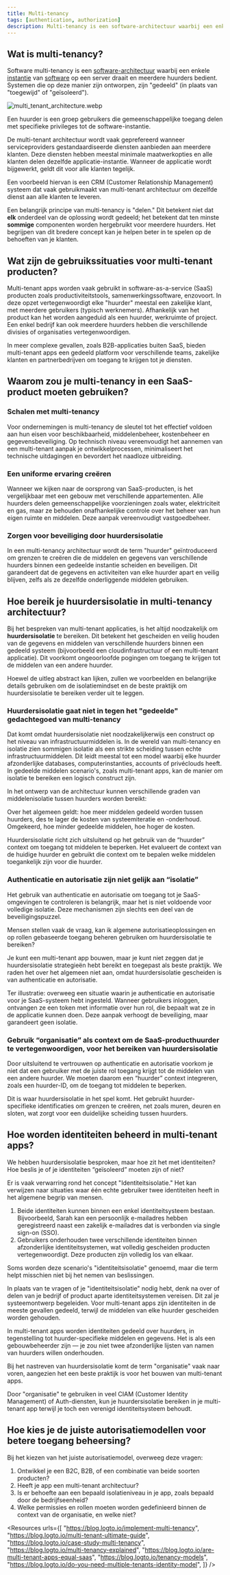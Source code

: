 ```yaml
---
title: Multi-tenancy
tags: [authentication, authorization]
description: Multi-tenancy is een software-architectuur waarbij een enkele applicatie-instantie meerdere klanten (huurders) bedient, waarbij hun data geïsoleerd en veilig blijft. Het is gebruikelijk in cloud computing en SaaS om middelen te optimaliseren en onderhoud te vereenvoudigen.
---
```


## Wat is multi-tenancy?

Software multi-tenancy is een [software-architectuur](https://en.wikipedia.org/wiki/Software_architecture) waarbij een enkele [instantie](https://en.wikipedia.org/wiki/Instance_(computer_science)) van [software](https://en.wikipedia.org/wiki/Computer_software) op een server draait en meerdere huurders bedient. Systemen die op deze manier zijn ontworpen, zijn "gedeeld" (in plaats van "toegewijd" of "geïsoleerd").

![multi_tenant_architecture.webp](https://uploads.strapi.logto.io/multi_tenant_architecture_600f47afe8.webp)

Een huurder is een groep gebruikers die gemeenschappelijke toegang delen met specifieke privileges tot de software-instantie.

De multi-tenant architectuur wordt vaak geprefereerd wanneer serviceproviders gestandaardiseerde diensten aanbieden aan meerdere klanten. Deze diensten hebben meestal minimale maatwerkopties en alle klanten delen dezelfde applicatie-instantie. Wanneer de applicatie wordt bijgewerkt, geldt dit voor alle klanten tegelijk.

Een voorbeeld hiervan is een CRM (Customer Relationship Management) systeem dat vaak gebruikmaakt van multi-tenant architectuur om dezelfde dienst aan alle klanten te leveren.

Een belangrijk principe van multi-tenancy is "delen." Dit betekent niet dat **elk** onderdeel van de oplossing wordt gedeeld; het betekent dat ten minste **sommige** componenten worden hergebruikt voor meerdere huurders. Het begrijpen van dit bredere concept kan je helpen beter in te spelen op de behoeften van je klanten.

## Wat zijn de gebruikssituaties voor multi-tenant producten?

Multi-tenant apps worden vaak gebruikt in software-as-a-service (SaaS) producten zoals productiviteitstools, samenwerkingssoftware, enzovoort. In deze opzet vertegenwoordigt elke "huurder" meestal een zakelijke klant, met meerdere gebruikers (typisch werknemers). Afhankelijk van het product kan het worden aangeduid als een huurder, werkruimte of project. Een enkel bedrijf kan ook meerdere huurders hebben die verschillende divisies of organisaties vertegenwoordigen.

In meer complexe gevallen, zoals B2B-applicaties buiten SaaS, bieden multi-tenant apps een gedeeld platform voor verschillende teams, zakelijke klanten en partnerbedrijven om toegang te krijgen tot je diensten.

## Waarom zou je multi-tenancy in een SaaS-product moeten gebruiken?

### Schalen met multi-tenancy

Voor ondernemingen is multi-tenancy de sleutel tot het effectief voldoen aan hun eisen voor beschikbaarheid, middelenbeheer, kostenbeheer en gegevensbeveiliging. Op technisch niveau vereenvoudigt het aannemen van een multi-tenant aanpak je ontwikkelprocessen, minimaliseert het technische uitdagingen en bevordert het naadloze uitbreiding.

### Een uniforme ervaring creëren

Wanneer we kijken naar de oorsprong van SaaS-producten, is het vergelijkbaar met een gebouw met verschillende appartementen. Alle huurders delen gemeenschappelijke voorzieningen zoals water, elektriciteit en gas, maar ze behouden onafhankelijke controle over het beheer van hun eigen ruimte en middelen. Deze aanpak vereenvoudigt vastgoedbeheer.

### Zorgen voor beveiliging door huurdersisolatie

In een multi-tenancy architectuur wordt de term "huurder" geïntroduceerd om grenzen te creëren die de middelen en gegevens van verschillende huurders binnen een gedeelde instantie scheiden en beveiligen. Dit garandeert dat de gegevens en activiteiten van elke huurder apart en veilig blijven, zelfs als ze dezelfde onderliggende middelen gebruiken.

## Hoe bereik je huurdersisolatie in multi-tenancy architectuur?

Bij het bespreken van multi-tenant applicaties, is het altijd noodzakelijk om **huurdersisolatie** te bereiken. Dit betekent het gescheiden en veilig houden van de gegevens en middelen van verschillende huurders binnen een gedeeld systeem (bijvoorbeeld een cloudinfrastructuur of een multi-tenant applicatie). Dit voorkomt ongeoorloofde pogingen om toegang te krijgen tot de middelen van een andere huurder.

Hoewel de uitleg abstract kan lijken, zullen we voorbeelden en belangrijke details gebruiken om de isolatiemindset en de beste praktijk om huurdersisolatie te bereiken verder uit te leggen.

### Huurdersisolatie gaat niet in tegen het "gedeelde" gedachtegoed van multi-tenancy

Dat komt omdat huurdersisolatie niet noodzakelijkerwijs een construct op het niveau van infrastructuurmiddelen is. In de wereld van multi-tenancy en isolatie zien sommigen isolatie als een strikte scheiding tussen echte infrastructuurmiddelen. Dit leidt meestal tot een model waarbij elke huurder afzonderlijke databases, computerinstanties, accounts of privéclouds heeft. In gedeelde middelen scenario's, zoals multi-tenant apps, kan de manier om isolatie te bereiken een logisch construct zijn.

In het ontwerp van de architectuur kunnen verschillende graden van middelenisolatie tussen huurders worden bereikt:

Over het algemeen geldt: hoe meer middelen gedeeld worden tussen huurders, des te lager de kosten van systeemiteratie en -onderhoud. Omgekeerd, hoe minder gedeelde middelen, hoe hoger de kosten.

Huurdersisolatie richt zich uitsluitend op het gebruik van de “huurder” context om toegang tot middelen te beperken. Het evalueert de context van de huidige huurder en gebruikt die context om te bepalen welke middelen toegankelijk zijn voor die huurder.

### Authenticatie en autorisatie zijn niet gelijk aan “isolatie”

Het gebruik van authenticatie en autorisatie om toegang tot je SaaS-omgevingen te controleren is belangrijk, maar het is niet voldoende voor volledige isolatie. Deze mechanismen zijn slechts een deel van de beveiligingspuzzel.

Mensen stellen vaak de vraag, kan ik algemene autorisatieoplossingen en op rollen gebaseerde toegang beheren gebruiken om huurdersisolatie te bereiken?

Je kunt een multi-tenant app bouwen, maar je kunt niet zeggen dat je huurdersisolatie strategieën hebt bereikt en toegepast als beste praktijk. We raden het over het algemeen niet aan, omdat huurdersisolatie gescheiden is van authenticatie en autorisatie.

Ter illustratie: overweeg een situatie waarin je authenticatie en autorisatie voor je SaaS-systeem hebt ingesteld. Wanneer gebruikers inloggen, ontvangen ze een token met informatie over hun rol, die bepaalt wat ze in de applicatie kunnen doen. Deze aanpak verhoogt de beveiliging, maar garandeert geen isolatie.

### Gebruik “organisatie” als context om de SaaS-producthuurder te vertegenwoordigen, voor het bereiken van huurdersisolatie

Door uitsluitend te vertrouwen op authenticatie en autorisatie voorkom je niet dat een gebruiker met de juiste rol toegang krijgt tot de middelen van een andere huurder. We moeten daarom een “huurder” context integreren, zoals een huurder-ID, om de toegang tot middelen te beperken.

Dit is waar huurdersisolatie in het spel komt. Het gebruikt huurder-specifieke identificaties om grenzen te creëren, net zoals muren, deuren en sloten, wat zorgt voor een duidelijke scheiding tussen huurders.

## Hoe worden identiteiten beheerd in multi-tenant apps?

We hebben huurdersisolatie besproken, maar hoe zit het met identiteiten? Hoe beslis je of je identiteiten “geïsoleerd” moeten zijn of niet?

Er is vaak verwarring rond het concept "Identiteitsisolatie." Het kan verwijzen naar situaties waar één echte gebruiker twee identiteiten heeft in het algemene begrip van mensen.

1. Beide identiteiten kunnen binnen een enkel identiteitsysteem bestaan. Bijvoorbeeld, Sarah kan een persoonlijk e-mailadres hebben geregistreerd naast een zakelijk e-mailadres dat is verbonden via single sign-on (SSO).
2. Gebruikers onderhouden twee verschillende identiteiten binnen afzonderlijke identiteitsystemen, wat volledig gescheiden producten vertegenwoordigt. Deze producten zijn volledig los van elkaar.

Soms worden deze scenario's "identiteitsisolatie" genoemd, maar die term helpt misschien niet bij het nemen van beslissingen.

In plaats van te vragen of je "identiteitsisolatie" nodig hebt, denk na over of delen van je bedrijf of product aparte identiteitsystemen vereisen. Dit zal je systeemontwerp begeleiden. Voor multi-tenant apps zijn identiteiten in de meeste gevallen gedeeld, terwijl de middelen van elke huurder gescheiden worden gehouden.

In multi-tenant apps worden identiteiten gedeeld over huurders, in tegenstelling tot huurder-specifieke middelen en gegevens. Het is als een gebouwbeheerder zijn — je zou niet twee afzonderlijke lijsten van namen van huurders willen onderhouden.

Bij het nastreven van huurdersisolatie komt de term "organisatie" vaak naar voren, aangezien het een beste praktijk is voor het bouwen van multi-tenant apps.

Door "organisatie" te gebruiken in veel CIAM (Customer Identity Management) of Auth-diensten, kun je huurdersisolatie bereiken in je multi-tenant app terwijl je toch een verenigd identiteitsysteem behoudt.

## Hoe kies je de juiste autorisatiemodellen voor betere toegang beheersing?

Bij het kiezen van het juiste autorisatiemodel, overweeg deze vragen:

1. Ontwikkel je een B2C, B2B, of een combinatie van beide soorten producten?
2. Heeft je app een multi-tenant architectuur?
3. Is er behoefte aan een bepaald isolatieniveau in je app, zoals bepaald door de bedrijfseenheid?
4. Welke permissies en rollen moeten worden gedefinieerd binnen de context van de organisatie, en welke niet?

<Resources
  urls={[
    "https://blog.logto.io/implement-multi-tenancy",
    "https://blog.logto.io/multi-tenant-ultimate-guide",
    "https://blog.logto.io/case-study-multi-tenancy",
    "https://blog.logto.io/multi-tenancy-explained",
    "https://blog.logto.io/are-multi-tenant-apps-equal-saas",
    "https://blog.logto.io/tenancy-models",
    "https://blog.logto.io/do-you-need-multiple-tenants-identity-model",
  ]}
/>